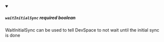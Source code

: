 
<details className="config-field" data-expandable="false" open>
<summary>

##### `waitInitialSync` <span class="config-field-required" data-required="false">required</span> <span class="config-field-type">boolean</span> <span class="config-field-default"></span>

WaitInitialSync can be used to tell DevSpace to not wait until the initial sync is done

</summary>



</details>
